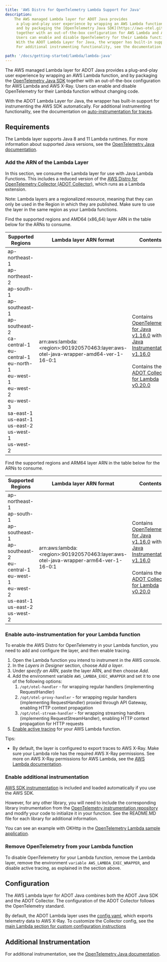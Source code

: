 ```yaml
---
title: 'AWS Distro for OpenTelemetry Lambda Support For Java'
description:
    The AWS managed Lambda layer for ADOT Java provides
     a plug-and-play user experience by wrapping an AWS Lambda function,
     and by packaging the [OpenTelemetry Java SDK](https://aws-otel.github.io/docs/getting-started/java-sdk/trace-manual-instr)
     together with an out-of-the-box configuration for AWS Lambda and AWS X-Ray.
     Users can enable and disable OpenTelemetry for their Lambda function without changing code.
     With the ADOT Lambda Layer for Java, the wrapper has built-in support for instrumenting the AWS SDK automatically.
     For additional instrumenting functionality, see the documentation on [auto-instrumentation for traces](https://github.com/aws-observability/aws-otel-java-instrumentation/blob/main/README.md).

path: '/docs/getting-started/lambda/lambda-java'
---
```



The AWS managed Lambda layer for ADOT Java provides a plug-and-play user experience by wrapping an AWS Lambda function, and by packaging the [OpenTelemetry Java SDK](https://aws-otel.github.io/docs/getting-started/java-sdk/trace-manual-instr) together with an out-of-the-box configuration for AWS Lambda and AWS X-Ray. Users can enable and disable OpenTelemetry for their Lambda function without changing code.

With the ADOT Lambda Layer for Java, the wrapper has built-in support for instrumenting the AWS SDK automatically. For additional instrumenting functionality, see the documentation on [auto-instrumentation for traces](https://quip-amazon.com/CLFnA0caodZV/AWS-Distro-for-OpenTelemetry-Lambda-Support-For-Java-Auto-instrumentation-Agent).


<SectionSeparator />

## Requirements

The Lambda layer supports Java 8 and 11 Lambda runtimes. For more information about supported Java versions,
see the [OpenTelemetry Java documentation](https://github.com/open-telemetry/opentelemetry-java).

### Add the ARN of the Lambda Layer

In this section, we consume the Lambda layer for use with Java Lambda Functions.
 This includes a reduced version of the [AWS Distro for OpenTelemetry Collector (ADOT Collector)](https://github.com/aws-observability/aws-otel-collector),
  which runs as a Lambda extension.

Note: Lambda layers are a regionalized resource, meaning that they can only be used in the Region in which they are published.
 Make sure to use the layer in the same region as your Lambda functions.

Find the supported regions and AMD64 (x86_64) layer ARN in the table below for the ARNs to consume.

|Supported   Regions  |Lambda layer ARN format  | Contents |
|---------------------|-------------------------|----------|
| ap-northeast-1<br/>ap-northeast-2<br/>ap-south-1<br/>ap-southeast-1<br/>ap-southeast-2<br/>ca-central-1<br/>eu-central-1<br/>eu-north-1<br/>eu-west-1<br/>eu-west-2<br/>eu-west-3<br/>sa-east-1<br/>us-east-1<br/>us-east-2<br/>us-west-1<br/>us-west-2 | arn:aws:lambda:<region\>:901920570463:layer:aws-otel-java-wrapper-amd64-ver-1-16-0:1 | Contains [OpenTelemetry for Java v1.16.0](https://github.com/open-telemetry/opentelemetry-java/releases/tag/v1.16.0) with [Java Instrumentation v1.16.0](https://github.com/open-telemetry/opentelemetry-java-instrumentation/releases/tag/v1.16.0) <br/><br/> Contains the [ADOT Collector for Lambda v0.20.0](https://github.com/aws-observability/aws-otel-collector/releases/tag/pkg%2Flambdacomponents%2Fv0.20.0) |

Find the supported regions and ARM64 layer ARN in the table below for the ARNs to consume.

|Supported   Regions  |Lambda layer ARN format  | Contents |
|---------------------|-------------------------|----------|
| ap-northeast-1<br/>ap-south-1<br/>ap-southeast-1<br/>ap-southeast-2<br/>eu-central-1<br/>eu-west-1<br/>eu-west-2<br/>us-east-1<br/>us-east-2<br/>us-west-2 | arn:aws:lambda:<region\>:901920570463:layer:aws-otel-java-wrapper-arm64-ver-1-16-0:1 | Contains [OpenTelemetry for Java v1.16.0](https://github.com/open-telemetry/opentelemetry-java/releases/tag/v1.16.0) with [Java Instrumentation v1.16.0](https://github.com/open-telemetry/opentelemetry-java-instrumentation/releases/tag/v1.16.0) <br/><br/> Contains the [ADOT Collector for Lambda v0.20.0](https://github.com/aws-observability/aws-otel-collector/releases/tag/pkg%2Flambdacomponents%2Fv0.20.0) |

### Enable auto-instrumentation for your Lambda function
To enable the AWS Distro for OpenTelemetry in your Lambda function, you need to add and configure the layer, and then enable tracing.

1. Open the Lambda function you intend to instrument in the AWS console.
2. In the *Layers in Designer* section, choose *Add a layer*.
3. Under *specify an ARN*, paste the layer ARN, and then choose *Add*.
4. Add the environment variable `AWS_LAMBDA_EXEC_WRAPPER` and set it to one of the following options:
    1. `/opt/otel-handler` - for wrapping regular handlers (implementing RequestHandler)
    2. `/opt/otel-proxy-handler` - for wrapping regular handlers (implementing RequestHandler) proxied through API Gateway, enabling HTTP context propagation
    3. `/opt/otel-stream-handler` - for wrapping streaming handlers (implementing RequestStreamHandler), enabling HTTP context propagation for HTTP requests
5. [Enable active tracing](https://docs.aws.amazon.com/lambda/latest/dg/services-xray.html) for your AWS Lambda function.



Tips:

* By default, the layer is configured to export traces to AWS X-Ray.
 Make sure your Lambda role has the required AWS X-Ray permissions.
  See more on AWS X-Ray permissions for AWS Lambda, see the [AWS Lambda documentation](https://docs.aws.amazon.com/lambda/latest/dg/services-xray.html#services-xray-permissions).

### Enable additional instrumentation

[AWS SDK instrumentation](https://github.com/open-telemetry/opentelemetry-java-instrumentation/tree/main/instrumentation/aws-sdk/aws-sdk-2.2/library)
is included and loaded automatically if you use the AWS SDK.

However, for any other library, you will need to include the corresponding library instrumentation
from the [OpenTelemetry instrumentation repository](https://github.com/open-telemetry/opentelemetry-java-instrumentation)
 and modify your code to initialize it in your function. See the README.MD file for each library for additional information.

You can see an example with OKHttp in the [OpenTelemetry Lambda sample application](https://github.com/open-telemetry/opentelemetry-lambda/tree/main/java#sample-applications).

### Remove OpenTelemetry from your Lambda function

To disable OpenTelemetry for your Lambda function, remove the Lambda layer,
remove the environment `variable AWS_LAMBDA_EXEC_WRAPPER`, and disable active tracing, as explained in the section above.


<SectionSeparator />

## Configuration

The AWS Lambda layer for ADOT Java combines both the ADOT Java SDK and the ADOT Collector.
The configuration of the ADOT Collector follows the OpenTelemetry standard.

By default, the ADOT Lambda layer uses the [config.yaml](https://github.com/aws-observability/aws-otel-lambda/blob/main/adot/collector/config.yaml),
 which exports telemetry data to AWS X-Ray. To customize the Collector config,
 see the [main Lambda section for custom configuration instructions](/docs/getting-started/lambda#custom-configuration-for-the-adot-collector-on-lambda)


<SectionSeparator />

## Additional Instrumentation

For additional instrumentation, see the [OpenTelemetry Java documentation](https://github.com/open-telemetry/opentelemetry-java).
